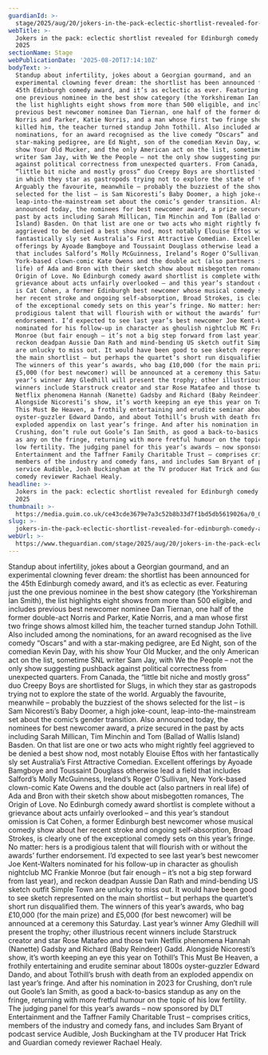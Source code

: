 ```yaml
---
guardianId: >-
  stage/2025/aug/20/jokers-in-the-pack-eclectic-shortlist-revealed-for-edinburgh-comedy-awards-2025
webTitle: >-
  Jokers in the pack: eclectic shortlist revealed for Edinburgh comedy awards
  2025
sectionName: Stage
webPublicationDate: '2025-08-20T17:14:10Z'
bodyText: >-
  Standup about infertility, jokes about a Georgian gourmand, and an
  experimental clowning fever dream: the shortlist has been announced for the
  45th Edinburgh comedy award, and it’s as eclectic as ever. Featuring just the
  one previous nominee in the best show category (the Yorkshireman Ian Smith),
  the list highlights eight shows from more than 500 eligible, and includes
  previous best newcomer nominee Dan Tiernan, one half of the former double-act
  Norris and Parker, Katie Norris, and a man whose first two fringe shows almost
  killed him, the teacher turned standup John Tothill. Also included among the
  nominations, for an award recognised as the live comedy “Oscars” and with a
  star-making pedigree, are Ed Night, son of the comedian Kevin Day, with his
  show Your Old Mucker, and the only American act on the list, sometime SNL
  writer Sam Jay, with We the People – not the only show suggesting pushback
  against political correctness from unexpected quarters. From Canada, the
  “little bit niche and mostly gross” duo Creepy Boys are shortlisted for Slugs,
  in which they star as gastropods trying not to explore the state of the world.
  Arguably the favourite, meanwhile – probably the buzziest of the shows
  selected for the list – is Sam Nicoresti’s Baby Doomer, a high joke-count,
  leap-into-the-mainstream set about the comic’s gender transition. Also
  announced today, the nominees for best newcomer award, a prize secured in the
  past by acts including Sarah Millican, Tim Minchin and Tom (Ballad of Wallis
  Island) Basden. On that list are one or two acts who might rightly feel
  aggrieved to be denied a best show nod, most notably Elouise Eftos with her
  fantastically sly set Australia’s First Attractive Comedian. Excellent
  offerings by Ayoade Bamgboye and Toussaint Douglass otherwise lead a field
  that includes Salford’s Molly McGuinness, Ireland’s Roger O’Sullivan, New
  York-based clown-comic Kate Owens and the double act (also partners in real
  life) of Ada and Bron with their sketch show about misbegotten romances, The
  Origin of Love. No Edinburgh comedy award shortlist is complete without a
  grievance about acts unfairly overlooked – and this year’s standout omission
  is Cat Cohen, a former Edinburgh best newcomer whose musical comedy show about
  her recent stroke and ongoing self-absorption, Broad Strokes, is clearly one
  of the exceptional comedy sets on this year’s fringe. No matter: hers is a
  prodigious talent that will flourish with or without the awards’ further
  endorsement. I’d expected to see last year’s best newcomer Joe Kent-Walters
  nominated for his follow-up in character as ghoulish nightclub MC Frankie
  Monroe (but fair enough – it’s not a big step forward from last year), and
  reckon deadpan Aussie Dan Rath and mind-bending US sketch outfit Simple Town
  are unlucky to miss out. It would have been good to see sketch represented on
  the main shortlist – but perhaps the quartet’s short run disqualified them.
  The winners of this year’s awards, who bag £10,000 (for the main prize) and
  £5,000 (for best newcomer) will be announced at a ceremony this Saturday. Last
  year’s winner Amy Gledhill will present the trophy; other illustrious recent
  winners include Starstruck creator and star Rose Matafeo and those twin
  Netflix phenomena Hannah (Nanette) Gadsby and Richard (Baby Reindeer) Gadd.
  Alongside Nicoresti’s show, it’s worth keeping an eye this year on Tothill’s
  This Must Be Heaven, a frothily entertaining and erudite seminar about 1800s
  oyster-guzzler Edward Dando, and about Tothill’s brush with death from an
  exploded appendix on last year’s fringe. And after his nomination in 2023 for
  Crushing, don’t rule out Goole’s Ian Smith, as good a back-to-basics standup
  as any on the fringe, returning with more fretful humour on the topic of his
  low fertility. The judging panel for this year’s awards – now sponsored by DLT
  Entertainment and the Taffner Family Charitable Trust – comprises critics,
  members of the industry and comedy fans, and includes Sam Bryant of podcast
  service Audible, Josh Buckingham at the TV producer Hat Trick and Guardian
  comedy reviewer Rachael Healy.
headline: >-
  Jokers in the pack: eclectic shortlist revealed for Edinburgh comedy awards
  2025
thumbnail: >-
  https://media.guim.co.uk/ce43cde3679e7a3c52b8b33d7f1bd5db5619026a/0_0_3000_2400/500.jpg
slug: >-
  jokers-in-the-pack-eclectic-shortlist-revealed-for-edinburgh-comedy-awards-2025
webUrl: >-
  https://www.theguardian.com/stage/2025/aug/20/jokers-in-the-pack-eclectic-shortlist-revealed-for-edinburgh-comedy-awards-2025
---
```

Standup about infertility, jokes about a Georgian gourmand, and an experimental clowning fever dream: the shortlist has been announced for the 45th Edinburgh comedy award, and it’s as eclectic as ever. Featuring just the one previous nominee in the best show category (the Yorkshireman Ian Smith), the list highlights eight shows from more than 500 eligible, and includes previous best newcomer nominee Dan Tiernan, one half of the former double-act Norris and Parker, Katie Norris, and a man whose first two fringe shows almost killed him, the teacher turned standup John Tothill. Also included among the nominations, for an award recognised as the live comedy “Oscars” and with a star-making pedigree, are Ed Night, son of the comedian Kevin Day, with his show Your Old Mucker, and the only American act on the list, sometime SNL writer Sam Jay, with We the People – not the only show suggesting pushback against political correctness from unexpected quarters. From Canada, the “little bit niche and mostly gross” duo Creepy Boys are shortlisted for Slugs, in which they star as gastropods trying not to explore the state of the world. Arguably the favourite, meanwhile – probably the buzziest of the shows selected for the list – is Sam Nicoresti’s Baby Doomer, a high joke-count, leap-into-the-mainstream set about the comic’s gender transition. Also announced today, the nominees for best newcomer award, a prize secured in the past by acts including Sarah Millican, Tim Minchin and Tom (Ballad of Wallis Island) Basden. On that list are one or two acts who might rightly feel aggrieved to be denied a best show nod, most notably Elouise Eftos with her fantastically sly set Australia’s First Attractive Comedian. Excellent offerings by Ayoade Bamgboye and Toussaint Douglass otherwise lead a field that includes Salford’s Molly McGuinness, Ireland’s Roger O’Sullivan, New York-based clown-comic Kate Owens and the double act (also partners in real life) of Ada and Bron with their sketch show about misbegotten romances, The Origin of Love. No Edinburgh comedy award shortlist is complete without a grievance about acts unfairly overlooked – and this year’s standout omission is Cat Cohen, a former Edinburgh best newcomer whose musical comedy show about her recent stroke and ongoing self-absorption, Broad Strokes, is clearly one of the exceptional comedy sets on this year’s fringe. No matter: hers is a prodigious talent that will flourish with or without the awards’ further endorsement. I’d expected to see last year’s best newcomer Joe Kent-Walters nominated for his follow-up in character as ghoulish nightclub MC Frankie Monroe (but fair enough – it’s not a big step forward from last year), and reckon deadpan Aussie Dan Rath and mind-bending US sketch outfit Simple Town are unlucky to miss out. It would have been good to see sketch represented on the main shortlist – but perhaps the quartet’s short run disqualified them. The winners of this year’s awards, who bag £10,000 (for the main prize) and £5,000 (for best newcomer) will be announced at a ceremony this Saturday. Last year’s winner Amy Gledhill will present the trophy; other illustrious recent winners include Starstruck creator and star Rose Matafeo and those twin Netflix phenomena Hannah (Nanette) Gadsby and Richard (Baby Reindeer) Gadd. Alongside Nicoresti’s show, it’s worth keeping an eye this year on Tothill’s This Must Be Heaven, a frothily entertaining and erudite seminar about 1800s oyster-guzzler Edward Dando, and about Tothill’s brush with death from an exploded appendix on last year’s fringe. And after his nomination in 2023 for Crushing, don’t rule out Goole’s Ian Smith, as good a back-to-basics standup as any on the fringe, returning with more fretful humour on the topic of his low fertility. The judging panel for this year’s awards – now sponsored by DLT Entertainment and the Taffner Family Charitable Trust – comprises critics, members of the industry and comedy fans, and includes Sam Bryant of podcast service Audible, Josh Buckingham at the TV producer Hat Trick and Guardian comedy reviewer Rachael Healy.
